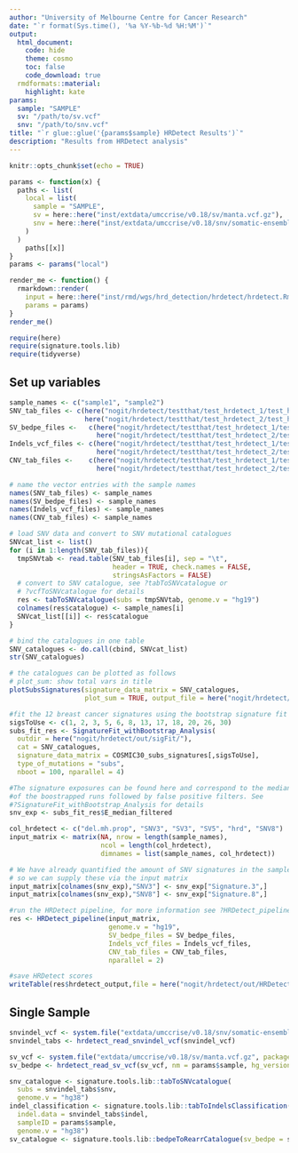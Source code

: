 ```yaml
---
author: "University of Melbourne Centre for Cancer Research"
date: "`r format(Sys.time(), '%a %Y-%b-%d %H:%M')`"
output:
  html_document:
    code: hide
    theme: cosmo
    toc: false
    code_download: true
  rmdformats::material:
    highlight: kate
params:
  sample: "SAMPLE"
  sv: "/path/to/sv.vcf"
  snv: "/path/to/snv.vcf"
title: "`r glue::glue('{params$sample} HRDetect Results')`"
description: "Results from HRDetect analysis"
---
```


<style type="text/css">
.main-container {
  max-width: 1400px;
  margin-left: auto;
  margin-right: auto;
}
</style>

```r
knitr::opts_chunk$set(echo = TRUE)
```

```r
params <- function(x) {
  paths <- list(
    local = list(
      sample = "SAMPLE",
      sv = here::here("inst/extdata/umccrise/v0.18/sv/manta.vcf.gz"),
      snv = here::here("inst/extdata/umccrise/v0.18/snv/somatic-ensemble-PASS.vcf.gz")
    )
  )
    paths[[x]]
}
params <- params("local")

render_me <- function() {
  rmarkdown::render(
    input = here::here("inst/rmd/wgs/hrd_detection/hrdetect/hrdetect.Rmd"),
    params = params)
}
render_me()
```

```r
require(here)
require(signature.tools.lib)
require(tidyverse)
```



## Set up variables

```r
sample_names <- c("sample1", "sample2")
SNV_tab_files <- c(here("nogit/hrdetect/testthat/test_hrdetect_1/test_hrdetect_1.snv.simple.txt"),
                   here("nogit/hrdetect/testthat/test_hrdetect_2/test_hrdetect_2.snv.simple.txt"))
SV_bedpe_files <-   c(here("nogit/hrdetect/testthat/test_hrdetect_1/test_hrdetect_1.sv.bedpe"),
                      here("nogit/hrdetect/testthat/test_hrdetect_2/test_hrdetect_2.sv.bedpe"))
Indels_vcf_files <- c(here("nogit/hrdetect/testthat/test_hrdetect_1/test_hrdetect_1.indel.vcf.gz"),
                      here("nogit/hrdetect/testthat/test_hrdetect_2/test_hrdetect_2.indel.vcf.gz"))
CNV_tab_files <-    c(here("nogit/hrdetect/testthat/test_hrdetect_1/test_hrdetect_1.cna.txt"),
                      here("nogit/hrdetect/testthat/test_hrdetect_2/test_hrdetect_2.cna.txt"))

# name the vector entries with the sample names
names(SNV_tab_files) <- sample_names
names(SV_bedpe_files) <- sample_names
names(Indels_vcf_files) <- sample_names
names(CNV_tab_files) <- sample_names
```


```r
# load SNV data and convert to SNV mutational catalogues
SNVcat_list <- list()
for (i in 1:length(SNV_tab_files)){
  tmpSNVtab <- read.table(SNV_tab_files[i], sep = "\t",
                          header = TRUE, check.names = FALSE,
                          stringsAsFactors = FALSE)
  # convert to SNV catalogue, see ?tabToSNVcatalogue or
  # ?vcfToSNVcatalogue for details
  res <- tabToSNVcatalogue(subs = tmpSNVtab, genome.v = "hg19")
  colnames(res$catalogue) <- sample_names[i]
  SNVcat_list[[i]] <- res$catalogue
}

# bind the catalogues in one table
SNV_catalogues <- do.call(cbind, SNVcat_list)
str(SNV_catalogues)
```


```r
# the catalogues can be plotted as follows
# plot_sum: show total vars in title
plotSubsSignatures(signature_data_matrix = SNV_catalogues,
                   plot_sum = TRUE, output_file = here("nogit/hrdetect/out/SNV_catalogues.jpg"))
```

```r
#fit the 12 breast cancer signatures using the bootstrap signature fit approach
sigsToUse <- c(1, 2, 3, 5, 6, 8, 13, 17, 18, 20, 26, 30)
subs_fit_res <- SignatureFit_withBootstrap_Analysis(
  outdir = here("nogit/hrdetect/out/sigFit/"),
  cat = SNV_catalogues,
  signature_data_matrix = COSMIC30_subs_signatures[,sigsToUse],
  type_of_mutations = "subs",
  nboot = 100, nparallel = 4)

#The signature exposures can be found here and correspond to the median
#of the boostrapped runs followed by false positive filters. See
#?SignatureFit_withBootstrap_Analysis for details
snv_exp <- subs_fit_res$E_median_filtered

```

```r
col_hrdetect <- c("del.mh.prop", "SNV3", "SV3", "SV5", "hrd", "SNV8")
input_matrix <- matrix(NA, nrow = length(sample_names),
                       ncol = length(col_hrdetect),
                       dimnames = list(sample_names, col_hrdetect))

# We have already quantified the amount of SNV signatures in the samples,
# so we can supply these via the input matrix
input_matrix[colnames(snv_exp),"SNV3"] <- snv_exp["Signature.3",]
input_matrix[colnames(snv_exp),"SNV8"] <- snv_exp["Signature.8",]

#run the HRDetect pipeline, for more information see ?HRDetect_pipeline
res <- HRDetect_pipeline(input_matrix,
                         genome.v = "hg19",
                         SV_bedpe_files = SV_bedpe_files,
                         Indels_vcf_files = Indels_vcf_files,
                         CNV_tab_files = CNV_tab_files,
                         nparallel = 2)

#save HRDetect scores
writeTable(res$hrdetect_output,file = here("nogit/hrdetect/out/HRDetect_res.tsv"))
```

## Single Sample

```r
snvindel_vcf <- system.file("extdata/umccrise/v0.18/snv/somatic-ensemble-PASS.vcf.gz", package = "gpgr")
snvindel_tabs <- hrdetect_read_snvindel_vcf(snvindel_vcf)

sv_vcf <- system.file("extdata/umccrise/v0.18/sv/manta.vcf.gz", package = "gpgr")
sv_bedpe <- hrdetect_read_sv_vcf(sv_vcf, nm = params$sample, hg_version = "hg38")

snv_catalogue <- signature.tools.lib::tabToSNVcatalogue(
  subs = snvindel_tabs$snv,
  genome.v = "hg38")
indel_classification <- signature.tools.lib::tabToIndelsClassification(
  indel.data = snvindel_tabs$indel,
  sampleID = params$sample,
  genome.v = "hg38")
sv_catalogue <- signature.tools.lib::bedpeToRearrCatalogue(sv_bedpe = sv_bedpe)
```

